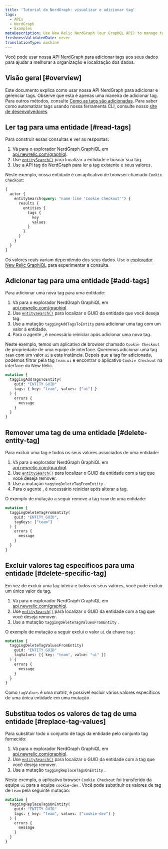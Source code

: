 ```yaml
---
title: 'Tutorial do NerdGraph: visualizar e adicionar tag'
tags:
  - APIs
  - NerdGraph
  - Examples
metaDescription: Use New Relic NerdGraph (our GraphQL API) to manage tags attached to your entities.
freshnessValidatedDate: never
translationType: machine
---
```


Você pode usar nossa [API NerdGraph](/docs/apis/nerdgraph/get-started/introduction-new-relic-nerdgraph) para adicionar [tags](/docs/new-relic-one/use-new-relic-one/core-concepts/tagging-use-tags-organize-group-what-you-monitor) aos seus dados para ajudar a melhorar a organização e localização dos dados.

## Visão geral [#overview]

Este documento explica como usar nossa API NerdGraph para adicionar e gerenciar tags. Observe que esta é apenas uma maneira de adicionar tag. Para outros métodos, consulte [Como as tags são adicionadas](/docs/new-relic-one/use-new-relic-one/core-concepts/use-tags-help-organize-find-your-data/#tag-sources). Para saber como automatizar tags usando nossa ferramenta CLI, consulte nosso [site de desenvolvedores](https://developer.newrelic.com/automate-workflows/5-mins-tag-resources/).

## Ler tag para uma entidade [#read-tags]

Para construir essas consultas e ver as respostas:

1. Vá para o explorador NerdGraph GraphiQL em [api.newrelic.com/graphiql](https://api.newrelic.com/graphiql).
2. Use [`entitySearch()`](/docs/apis/graphql-api/tutorials/use-new-relic-graphql-api-query-entities#search-entity) para localizar a entidade e buscar sua tag.
3. Use a API tag do NerdGraph para ler a tag existente e seus valores.

Neste exemplo, nossa entidade é um aplicativo de browser chamado `Cookie Checkout`:

```graphql
{
  actor {
    entitySearch(query: "name like 'Cookie Checkout'") {
      results {
        entities {
          tags {
            key
            values
          }
        }
      }
    }
  }
}
```

Os valores reais variam dependendo dos seus dados. Use o [explorador New Relic GraphiQL](https://api.newrelic.com/graphiql) para experimentar a consulta.

## Adicionar tag para uma entidade [#add-tags]

Para adicionar uma nova tag para uma entidade:

1. Vá para o explorador NerdGraph GraphiQL em [api.newrelic.com/graphiql](https://api.newrelic.com/graphiql).
2. Use [`entitySearch()`](/docs/apis/graphql-api/tutorials/use-new-relic-graphql-api-query-entities#search-entity) para localizar o GUID da entidade que você deseja tag.
3. Use a mutação `taggingAddTagsToEntity` para adicionar uma tag com um valor à entidade.
4. Para o agente <InlinePopover type="apm" />, é necessário reiniciar após adicionar uma nova tag.

Neste exemplo, temos um aplicativo de browser chamado `Cookie Checkout` de propriedade de uma equipe de interface. Queremos adicionar uma tag `team` com um valor `ui` a esta instância. Depois que a tag for adicionada, podemos filtrar pela tag `team:ui` e encontrar o aplicativo `Cookie Checkout` na interface do New Relic.

```graphql
mutation {
  taggingAddTagsToEntity(
    guid: "ENTITY_GUID"
    tags: { key: "team", values: ["ui"] }
  ) {
    errors {
      message
    }
  }
}
```

## Remover uma tag de uma entidade [#delete-entity-tag]

Para excluir uma tag e todos os seus valores associados de uma entidade:

1. Vá para o explorador NerdGraph GraphiQL em [api.newrelic.com/graphiql](https://api.newrelic.com/graphiql).
2. Use [`entitySearch()`](/docs/apis/graphql-api/tutorials/use-new-relic-graphql-api-query-entities#search-entity) para localizar o GUID da entidade com a tag que você deseja remover.
3. Use a mutação `taggingDeleteTagFromEntity` .
4. Para o agente <InlinePopover type="apm" />, é necessário reiniciar após alterar a tag.

O exemplo de mutação a seguir remove a tag `team` de uma entidade:

```graphql
mutation {
  taggingDeleteTagFromEntity(
    guid: "ENTITY_GUID", 
    tagKeys: ["team"]
  ) {
    errors {
      message
    }
  }
}
```

## Excluir valores tag específicos para uma entidade [#delete-specific-tag]

Em vez de excluir uma tag inteira e todos os seus valores, você pode excluir um único valor de tag.

1. Vá para o explorador NerdGraph GraphiQL em [api.newrelic.com/graphiql](https://api.newrelic.com/graphiql).
2. Use [`entitySearch()`](/docs/apis/graphql-api/tutorials/use-new-relic-graphql-api-query-entities#search-entity) para localizar o GUID da entidade com a tag que você deseja remover.
3. Use a mutação `taggingDeleteTagValuesFromEntity` .

O exemplo de mutação a seguir exclui o valor `ui` da chave `tag` :

```graphql
mutation {
  taggingDeleteTagValuesFromEntity(
    guid: "ENTITY_GUID"
    tagValues: [{ key: "team", value: "ui" }]
  ) {
    errors {
      message
    }
  }
}
```

Como `tagValues` é uma matriz, é possível excluir vários valores específicos de uma única entidade em uma mutação.

## Substitua todos os valores de tag de uma entidade [#replace-tag-values]

Para substituir todo o conjunto de tags da entidade pelo conjunto tag fornecido:

1. Vá para o explorador NerdGraph GraphiQL em [api.newrelic.com/graphiql](https://api.newrelic.com/graphiql).
2. Use [`entitySearch()`](/docs/apis/graphql-api/tutorials/use-new-relic-graphql-api-query-entities#search-entity) para localizar o GUID da entidade com a tag que você deseja remover.
3. Use a mutação `taggingReplaceTagsOnEntity` .

Neste exemplo, o aplicativo browser `Cookie Checkout` foi transferido da equipe `ui` para a equipe `cookie-dev` . Você pode substituir os valores de tag de `team` pela seguinte mutação:

```graphql
mutation {
  taggingReplaceTagsOnEntity(
    guid: "ENTITY_GUID"
    tags: { key: "team", values: ["cookie-dev"] }
  ) {
    errors {
      message
    }
  }
}
```